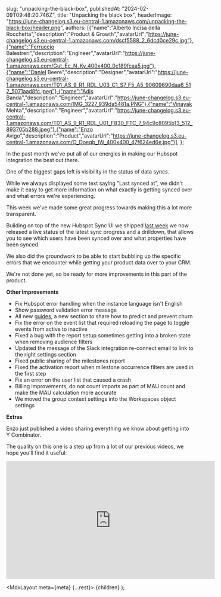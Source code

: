 

  slug: "unpacking-the-black-box",
  publishedAt: "2024-02-09T09:48:20.746Z",
  title: "Unpacking the black box",
  headerImage: "https://june-changelog.s3.eu-central-1.amazonaws.com/unpacking-the-black-box/header.png",
  authors: [{"name":"Alberto Incisa della Rocchetta","description":"Product & Growth","avatarUrl":"https://june-changelog.s3.eu-central-1.amazonaws.com/dscf5588_2_6dcd0ce29c.jpg"},{"name":"Ferruccio Balestreri","description":"Engineer","avatarUrl":"https://june-changelog.s3.eu-central-1.amazonaws.com/Gut_Ec_N_Ky_400x400_0c189fcaa5.jpg"},{"name":"Daniel Beere","description":"Designer","avatarUrl":"https://june-changelog.s3.eu-central-1.amazonaws.com/T01_AS_9_R1_RDL_U03_C1_S7_F5_A5_90609690daa6_512_5071aad8fc.jpeg"},{"name":"Adis Banda","description":"Engineer","avatarUrl":"https://june-changelog.s3.eu-central-1.amazonaws.com/IMG_3227_939da5481a.PNG"},{"name":"Vinayak Mehta","description":"Engineer","avatarUrl":"https://june-changelog.s3.eu-central-1.amazonaws.com/T01_AS_9_R1_RDL_U01_F830_FTC_7_94c9c8095b13_512_893705b288.jpeg"},{"name":"Enzo Avigo","description":"Product","avatarUrl":"https://june-changelog.s3.eu-central-1.amazonaws.com/O_Doeqb_IW_400x400_47f624ed6e.jpg"}],
};

In the past month we've put all of our energies in making our Hubspot integration the best out there.

One of the biggest gaps left is visibility in the status of data syncs.

While we always displayed some text saying "Last synced at", we didn't make it easy to get more information on what exactly is getting synced over and what errors we're experiencing.

This week we've made some great progress towards making this a lot more transparent.


Building on top of the new Hubspot Sync UI we shipped [last week](https://changelog.june.so/changelogs/new-hubspot-sync-ui) we now released a live status of the latest sync progress and a drilldown, that allows you to see which users have been synced over and what properties have been synced.

We also did the groundwork to be able to start bubbling up the specific errors that we encounter while getting your product data over to your CRM.

We're not done yet, so be ready for more improvements in this part of the product.


**Other improvements**

- Fix Hubspot error handling when the instance language isn't English
- Show password validation error message
- All new [guides](https://www.june.so/guides/churn-prediction-and-prevention), a new section to share how to predict and prevent churn
- Fix the error on the event list that required reloading the page to toggle events from active to inactive
- Fixed a bug with the report setup sometimes getting into a broken state when removing audience filters
- Updated the message of the Slack integration re-connect email to link to the right settings section
- Fixed public sharing of the milestones report
- Fixed the activation report when milestone occurrence filters are used in the first step
- Fix an error on the user list that caused a crash
- Billing improvements, do not count imports as part of MAU count and make the MAU calculation more accurate
- We moved the group context settings into the Workspaces object settings

**Extras**

Enzo just published a video sharing everything we know about getting into Y Combinator.

The quality on this one is a step up from a lot of our previous videos, we hope you'll find it useful:

<iframe class="youtube-video" width="560" height="315" src="https://www.youtube.com/embed/9wDQwB9J_KY?si=lW8uF168EmOkauPd" title="YouTube video player" frameborder="0" allow="accelerometer; autoplay; clipboard-write; encrypted-media; gyroscope; picture-in-picture; web-share" allowfullscreen></iframe>


  <MdxLayout meta={meta} {...rest}>
    {children}
  </MdxLayout>
);
